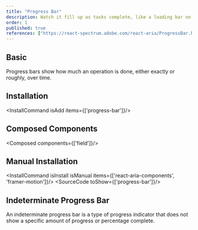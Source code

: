 ```yaml
---
title: "Progress Bar"
description: Watch it fill up as tasks complete, like a loading bar on a game console, offering visual progress updates.
order: 1
published: true
references: ["https://react-spectrum.adobe.com/react-aria/ProgressBar.html#props", "https://www.framer.com/motion/animation/"]
---
```


## Basic

Progress bars show how much an operation is done, either exactly or roughly, over time.
<How toUse="statuses/progress-bar-demo" />

## Installation
<InstallCommand isAdd items={['progress-bar']}/>

## Composed Components
<Composed components={['field']}/>

## Manual Installation
<InstallCommand isInstall isManual items={['react-aria-components', 'framer-motion']}/>
<SourceCode toShow={['progress-bar']}/>

## Indeterminate Progress Bar

An indeterminate progress bar is a type of progress indicator that does not show a specific amount of progress or percentage complete.
<How toUse="statuses/indeterminate-progress-bar-demo" />
